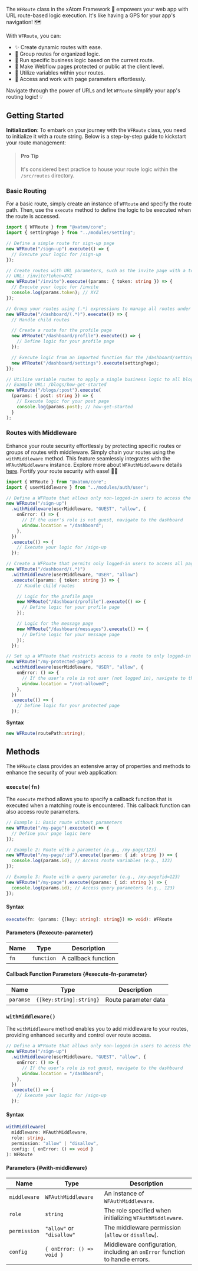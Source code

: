 The `WFRoute` class in the xAtom Framework 🚀 empowers your web app with URL route-based logic execution. It's like having a GPS for your app's navigation! 🗺️

With `WFRoute`, you can:

- ✨ Create dynamic routes with ease.
- 🔗 Group routes for organized logic.
- 🏃 Run specific business logic based on the current route.
- 🔐 Make Webflow pages protected or public at the client level.
- 🧩 Utilize variables within your routes.
- 📝 Access and work with page parameters effortlessly.

Navigate through the power of URLs and let `WFRoute` simplify your app's routing logic! 💡

## Getting Started

**Initialization**: To embark on your journey with the `WFRoute` class, you need to initialize it with a route string. Below is a step-by-step guide to kickstart your route management:

> #### Pro Tip
>
> It's considered best practice to house your route logic within the `/src/routes` directory.

### Basic Routing

For a basic route, simply create an instance of `WFRoute` and specify the route path. Then, use the `execute` method to define the logic to be executed when the route is accessed.

```typescript title="Example"
import { WFRoute } from "@xatom/core";
import { settingPage } from "../modules/setting";

// Define a simple route for sign-up page
new WFRoute("/sign-up").execute(() => {
  // Execute your logic for /sign-up
});

// Create routes with URL parameters, such as the invite page with a token parameter
// URL: /invite?token=XYZ
new WFRoute("/invite").execute((params: { token: string }) => {
  // Execute your logic for /invite
  console.log(params.token); // XYZ
});

// Group your routes using (.*) expressions to manage all routes under /dashboard
new WFRoute("/dashboard/(.*)").execute(() => {
  // Handle child routes

  // Create a route for the profile page
  new WFRoute("/dashboard/profile").execute(() => {
    // Define logic for your profile page
  });

  // Execute logic from an imported function for the /dashboard/settings route
  new WFRoute("/dashboard/settings").execute(settingPage);
});

// Utilize variable routes to apply a single business logic to all blog posts
// Example URL: /blogs/how-get-started
new WFRoute("/blogs/:post").execute(
  (params: { post: string }) => {
    // Execute logic for your post page
    console.log(params.post); // how-get-started
  }
);
```

### Routes with Middleware

Enhance your route security effortlessly by protecting specific routes or groups of routes with middleware. Simply chain your routes using the `withMiddleware` method. This feature seamlessly integrates with the `WFAuthMiddleware` instance. Explore more about `WFAuthMiddleware` details [here](/docs/reference/auth/WFAuthMiddleware). Fortify your route security with ease! 💪🚀

```typescript title="Example"
import { WFRoute } from "@xatom/core";
import { userMiddleware } from "../modules/auth/user";

// Define a WFRoute that allows only non-logged-in users to access the sign-up page
new WFRoute("/sign-up")
  .withMiddleware(userMiddleware, "GUEST", "allow", {
    onError: () => {
      // If the user's role is not guest, navigate to the dashboard
      window.location = "/dashboard";
    },
  })
  .execute(() => {
    // Execute your logic for /sign-up
  });

// Create a WFRoute that permits only logged-in users to access all pages falling under the dashboard
new WFRoute("/dashboard/(.*)")
  .withMiddleware(userMiddleware, "USER", "allow")
  .execute((params: { token: string }) => {
    // Handle child routes

    // Logic for the profile page
    new WFRoute("/dashboard/profile").execute(() => {
      // Define logic for your profile page
    });

    // Logic for the message page
    new WFRoute("/dashboard/messages").execute(() => {
      // Define logic for your message page
    });
  });

// Set up a WFRoute that restricts access to a route to only logged-in users
new WFRoute("/my-protected-page")
  .withMiddleware(userMiddleware, "USER", "allow", {
    onError: () => {
      // If the user's role is not user (not logged in), navigate to the unauthorized page
      window.location = "/not-allowed";
    },
  })
  .execute(() => {
    // Define logic for your protected page
  });
```

**Syntax**

```typescript
new WFRoute(routePath:string);
```

## Methods

The `WFRoute` class provides an extensive array of properties and methods to enhance the security of your web application:

### `execute(fn)`

The `execute` method allows you to specify a callback function that is executed when a matching route is encountered. This callback function can also access route parameters.

```typescript title="Example"
// Example 1: Basic route without parameters
new WFRoute("/my-page").execute(() => {
  // Define your page logic here
});

// Example 2: Route with a parameter (e.g., /my-page/123)
new WFRoute("/my-page/:id").execute((params: { id: string }) => {
  console.log(params.id); // Access route variables (e.g., 123)
});

// Example 3: Route with a query parameter (e.g., /my-page?id=123)
new WFRoute("/my-page").execute((params: { id: string }) => {
  console.log(params.id); // Access query parameters (e.g., 123)
});
```

#### Syntax

```typescript
execute(fn: (params: {[key: string]: string}) => void): WFRoute
```

#### Parameters {#execute-parameter}

| Name | Type       | Description         |
| ---- | ---------- | ------------------- |
| `fn` | `function` | A callback function |

#### Callback Function Parameters {#execute-fn-parameter}

| Name      | Type                    | Description          |
| --------- | ----------------------- | -------------------- |
| `paramse` | `{[key:string]:string}` | Route parameter data |

### `withMiddleware()`

The `withMiddleware` method enables you to add middleware to your routes, providing enhanced security and control over route access.

```typescript title="Example"
// Define a WFRoute that allows only non-logged-in users to access the sign-up page
new WFRoute("/sign-up")
  .withMiddleware(userMiddleware, "GUEST", "allow", {
    onError: () => {
      // If the user's role is not guest, navigate to the dashboard
      window.location = "/dashboard";
    },
  })
  .execute(() => {
    // Execute your logic for /sign-up
  });
```

#### Syntax

```typescript
withMiddleware(
  middleware: WFAuthMiddleware,
  role: string,
  permission: "allow" | "disallow",
  config: { onError: () => void }
): WFRoute
```

#### Parameters {#with-middleware}

| Name         | Type                      | Description                                                                 |
| ------------ | ------------------------- | --------------------------------------------------------------------------- |
| `middleware` | `WFAuthMiddleware`        | An instance of `WFAuthMiddleware`.                                          |
| `role`       | `string`                  | The role specified when initializing `WFAuthMiddleware`.                    |
| `permission` | `"allow"` or `"disallow"` | The middleware permission (`allow` or `disallow`).                          |
| `config`     | `{ onError: () => void }` | Middleware configuration, including an `onError` function to handle errors. |
